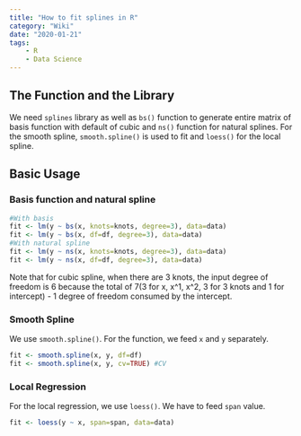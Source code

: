 ```yaml
---
title: "How to fit splines in R"
category: "Wiki"
date: "2020-01-21"
tags:
    - R
    - Data Science
---
```


## The Function and the Library

We need `splines` library as well as `bs()` function to generate entire matrix of basis function with default of cubic and `ns()` function for natural splines. For the smooth spline, `smooth.spline()` is used to fit and `loess()` for the local spline.



## Basic Usage

### Basis function and natural spline

```R
#With basis
fit <- lm(y ~ bs(x, knots=knots, degree=3), data=data)
fit <- lm(y ~ bs(x, df=df, degree=3), data=data)
#With natural spline
fit <- lm(y ~ ns(x, knots=knots, degree=3), data=data)
fit <- lm(y ~ ns(x, df=df, degree=3), data=data)
```

Note that for cubic spline, when there are 3 knots, the input degree of freedom is 6 because the total of 7(3 for x, x^1, x^2, 3 for 3 knots and 1 for intercept) - 1 degree of freedom consumed by the intercept.



### Smooth Spline

We use `smooth.spline()`. For the function, we feed `x` and `y` separately.

```R
fit <- smooth.spline(x, y, df=df)
fit <- smooth.spline(x, y, cv=TRUE) #CV
```



### Local Regression

For the local regression, we use `loess()`. We have to feed `span` value.

```R
fit <- loess(y ~ x, span=span, data=data)
```

